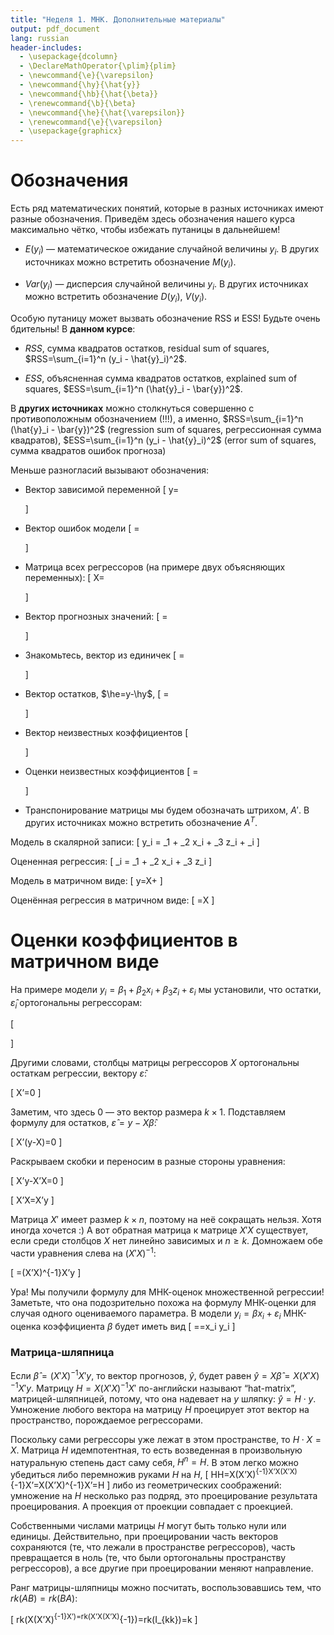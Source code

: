 ```yaml
---
title: "Неделя 1. МНК. Дополнительные материалы"
output: pdf_document
lang: russian
header-includes: 
  - \usepackage{dcolumn}
  - \DeclareMathOperator{\plim}{plim}
  - \newcommand{\e}{\varepsilon}
  - \newcommand{\hy}{\hat{y}}
  - \newcommand{\hb}{\hat{\beta}}
  - \renewcommand{\b}{\beta}
  - \newcommand{\he}{\hat{\varepsilon}}
  - \renewcommand{\e}{\varepsilon}
  - \usepackage{graphicx}
---
```


# Обозначения

Есть ряд математических понятий, которые в разных источниках имеют разные обозначения. Приведём здесь обозначения нашего курса максимально чётко, чтобы избежать путаницы в дальнейшем!

* $E(y_i)$ --- математическое ожидание случайной величины $y_i$. В других источниках можно встретить обозначение $M(y_i)$.

* $Var(y_i)$ --- дисперсия случайной величины $y_i$. В других источниках можно встретить обозначение $D(y_i)$, $V(y_i)$.

Особую путаницу может вызвать обозначение RSS и ESS! Будьте очень бдительны! В **данном курсе**:

* $RSS$, сумма квадратов остатков, residual sum of squares, $RSS=\sum_{i=1}^n (y_i - \hat{y}_i)^2$.

* $ESS$, объясненная сумма квадратов остатков, explained sum of squares, $ESS=\sum_{i=1}^n (\hat{y}_i - \bar{y})^2$.



В **других источниках** можно столкнуться совершенно с противоположным обозначением (!!!), а именно, $RSS=\sum_{i=1}^n (\hat{y}_i - \bar{y})^2$ (regression sum of squares, регрессионная сумма квадратов), $ESS=\sum_{i=1}^n (y_i - \hat{y}_i)^2$ (error sum of squares, сумма квадратов ошибок прогноза)

Меньше разногласий вызывают обозначения:

* Вектор зависимой переменной
\[
y=\begin{pmatrix}
y_1 \\
y_2 \\
\vdots \\
y_n 
\end{pmatrix}
\]

* Вектор ошибок модели 
\[
\e=\begin{pmatrix}
\e_1 \\
\e_2 \\
\vdots \\
\e_n 
\end{pmatrix}
\]

* Матрица всех регрессоров (на примере двух объясняющих переменных):
\[
X=\begin{pmatrix}
1 & x_1 & z_1 \\
1 & x_2 & z_2 \\
\vdots & \vdots & \vdots \\
1 & x_n & z_n \\
\end{pmatrix}
\]

* Вектор прогнозных значений:
\[
\hy=\begin{pmatrix}
\hy_1 \\
\hy_2 \\
\vdots \\
\hy_n 
\end{pmatrix}
\]

* Знакомьтесь, вектор из единичек
\[
\vec{1}=\begin{pmatrix}
1 \\
1 \\
\vdots \\
1 
\end{pmatrix}
\]

* Вектор остатков, $\he=y-\hy$,
\[
\he=\begin{pmatrix}
\he_1 \\
\he_2 \\
\vdots \\
\he_n 
\end{pmatrix}
\]

* Вектор неизвестных коэффициентов
\[
\b=\begin{pmatrix}
\b_1 \\
\b_2 \\
\vdots \\
\b_k 
\end{pmatrix}
\]

* Оценки неизвестных коэффициентов
\[
\hb=\begin{pmatrix}
\hb_1 \\
\hb_2 \\
\vdots \\
\hb_k 
\end{pmatrix}
\]

* Транспонирование матрицы мы будем обозначать штрихом, $A'$. В других источниках можно встретить обозначение $A^T$.

Модель в скалярной записи: 
\[
y_i = \beta_1 + \beta_2 x_i + \beta_3 z_i + \e_i
\]

Оцененная регрессия:
\[
\hy_i = \hb_1 + \hb_2 x_i + \hb_3 z_i 
\]

Модель в матричном виде:
\[
y=X\beta + \e
\]

Оценённая регрессия в матричном виде:
\[
\hy=X\hb 
\]


# Оценки коэффициентов в матричном виде

На примере модели $y_i=\beta_1 + \beta_2 x_i + \beta_3 z_i +\varepsilon_i$ мы установили, что остатки, $\hat{\varepsilon}_i$ ортогональны регрессорам:

\[
\begin{cases}
\vec{1} \perp \he \\
x \perp \he \\
z \perp \he
\end{cases}
\]

Другими словами, столбцы матрицы регрессоров $X$ ортогональны остаткам регрессии, вектору $\hat{\varepsilon}$:

\[
X'\hat{\varepsilon}=0
\]

Заметим, что здесь 0 --- это вектор размера $k\times 1$. Подставляем формулу для остатков, $\hat{\varepsilon}=y-X\hat{\beta}$:

\[
X'(y-X\hat{\beta})=0
\]

Раскрываем скобки и переносим в разные стороны уравнения:


\[
X'y-X'X\hat{\beta}=0
\]

\[
X'X\hat{\beta}=X'y
\]

Матрица $X'$ имеет размер $k\times n$, поэтому на неё сокращать нельзя. Хотя иногда хочется :) А вот обратная матрица к матрице $X'X$ существует, если среди столбцов $X$ нет линейно зависимых и $n\geq k$. Домножаем обе части уравнения слева на $(X'X)^{-1}$:

\[
\hat{\beta}=(X'X)^{-1}X'y
\]

Ура! Мы получили формулу для МНК-оценок множественной регрессии! Заметьте, что она подозрительно похожа на формулу МНК-оценки для случая одного оцениваемого параметра. В модели $y_i=\beta x_i +\varepsilon_i$ МНК-оценка коэффициента $\beta$ будет иметь вид 
\[
\hat{\beta}=\frac{\sum x_i y_i}{\sum x_i^2}=\frac{1}{\sum x_i^2}\sum x_i y_i
\]

### Матрица-шляпница

Если $\hat{\beta}=(X'X)^{-1}X'y$, то вектор прогнозов, $\hat{y}$, будет равен $\hat{y}=X\hat{\beta}=X(X'X)^{-1}X'y$. Матрицу $H=X(X'X)^{-1}X'$ по-английски называют "hat-matrix", матрицей-шляпницей, потому, что она надевает на $y$ шляпку: $\hat{y}=H\cdot y$. Умножение любого вектора на матрицу $H$ проецирует этот вектор на пространство, порождаемое регрессорами.


\includegraphics{3dvec-ols.pdf}



Поскольку сами регрессоры уже лежат в этом пространстве, то $H\cdot X=X$. Матрица $H$ идемпотентная, то есть возведенная в произвольную натуральную степень даст саму себя, $H^n=H$. В этом легко можно убедиться либо перемножив руками $H$ на $H$, 
\[
H\cdot H=X(X'X)^{-1}X'X(X'X)^{-1}X'=X(X'X)^{-1}X'=H
\]
либо из геометрических соображений: умножение на $H$ несколько раз подряд, это проецирование результата проецирования. А проекция от проекции совпадает с проекцией. 

Собственными числами матрицы $H$ могут быть только нули или единицы. Действительно, при проецировании часть векторов сохраняются (те, что лежали в пространстве регрессоров), часть превращается в ноль (те, что были ортогональны пространству регрессоров), а все другие при проецировании меняют направление.

Ранг матрицы-шляпницы можно посчитать, воспользовавшись тем, что $rk (AB)=rk (BA)$:

\[
rk(X(X'X)^{-1}X')=rk(X'X(X'X)^{-1})=rk(I_{k\times k})=k
\]





